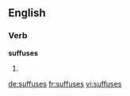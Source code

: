 ==English==

===Verb===
'''suffuses'''

# {{third-person singular of|suffuse}}

[[de:suffuses]]
[[fr:suffuses]]
[[vi:suffuses]]